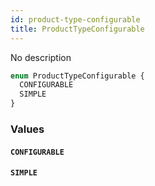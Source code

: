 ```yaml
---
id: product-type-configurable
title: ProductTypeConfigurable
---
```



No description

```graphql
enum ProductTypeConfigurable {
  CONFIGURABLE
  SIMPLE
}
```


### Values

#### `CONFIGURABLE` 




#### `SIMPLE` 






